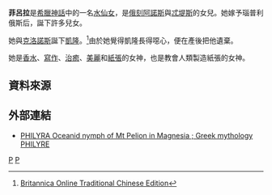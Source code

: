 '''菲呂拉'''是[[希臘神話|希臘神話]]中的一名[[俄刻阿尼得斯|水仙女]]，是[[俄刻阿諾斯|俄刻阿諾斯]]與[[忒堤斯|忒堤斯]]的女兒。她嫁予瑙普利俄斯后，誕下許多兒女。

她與[[克洛諾斯|克洛諾斯]]誕下[[凱隆|凱隆]]。<ref>[http://wordpedia.eb.com/tbol/article?i=015660&db=big5&q=Philyra Britannica Online Traditional Chinese Edition]{{dead link|date=2018年4月 |bot=InternetArchiveBot |fix-attempted=yes }}</ref>由於她覺得凱隆長得噁心，便在產後把他遺棄。

她是[[香水|香水]]、[[寫作|寫作]]、[[治癒|治癒]]、[[美麗|美麗]]和[[紙張|紙張]]的女神，也是教會人類製造紙張的女神。

== 資料來源 ==
{{reflist}}

== 外部連結 ==
* [http://www.theoi.com/Nymphe/NymphePhilyre.html PHILYRA  Oceanid nymph of Mt Pelion in Magnesia ; Greek mythology  PHILYRE]

{{Myth-stub}}

[[Category:希臘女神|P]]
[[Category:變身|P]]